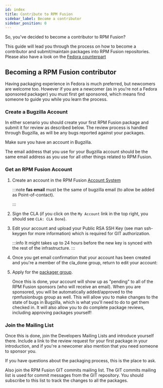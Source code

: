 ```yaml
---
id: index
title: Contribute to RPM Fusion
sidebar_label: Become a contributor
sidebar_position: 0
---
```


So, you've decided to become a contributor to RPM Fusion?

This guide will lead you through the process on how to become a contributor and submit/maintain packages into RPM Fusion repositories.
Please also have a look on the [Fedora counterpart](https://fedoraproject.org/wiki/Join_the_package_collection_maintainers)

## Becoming a RPM Fusion contributor
Having packaging experience in Fedora is much preferred, but newcomers are welcome too.
However if you are a newcomer (as in you're not a Fedora sponsored packager) you must first get sponsored, which means find someone to guide you while you learn the process.

### Create a Bugzilla Account
In either scenario you should create your first RPM Fusion package and submit it for review as described below. The review process is handled through Bugzilla, as will be any bugs reported against your packages.

Make sure you have an account in Bugzilla.

The email address that you use for your Bugzilla account should be the same email address as you use for all other things related to RPM Fusion.


### Get an RPM Fusion Account

1. Create an account in the RPM Fusion [Account System]( https://admin.rpmfusion.org/accounts/)

    :::note
    **fas email** must be the same of bugzilla email (to allow be added as Point-of-contact).

    :::

1. Sign the CLA (if you click on the `My Account` link in the top right, you should see `CLA: CLA Done`).

1. Edit your account and upload your Public RSA SSH Key (see man ssh-keygen for more information) which is required for GIT authorization.

    :::info
    It might takes up to 24 hours before the new key is synced with the rest of the infrastructure.
    :::

1. Once you get email confirmation that your account has been created and you're a member of the cla_done group, return to edit your account:

1. Apply for the [packager group](https://admin.rpmfusion.org/accounts/group/view/packager).

    Once this is done, your account will show up as "pending" to all of the RPM Fusion sponsors (who will receive an email).
    When you are sponsored, you will be automatically added/approved to the rpmfusionbugs group as well. This will allow you to make changes to the state of bugs in Bugzilla, which is what you'll need to do to get them checked in. It will also allow you to do complete package reviews, including approving packages yourself!

### Join the Mailing List
Once this is done, join the Developers Mailing Lists and introduce yourself there.
Include a link to the review request for your first package in your introduction, and if you're a newcomer also mention that you need someone to sponsor you.

If you have questions about the packaging process, this is the place to ask.

Also join the RPM Fusion GIT commits mailing list.
The GIT commits mailing list is used for commit messages from the GIT repository.
You should subscribe to this list to track the changes to all the packages.




